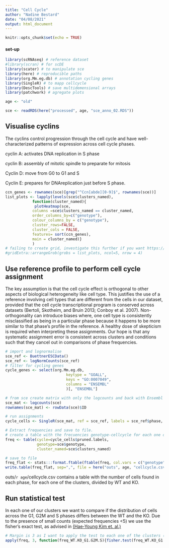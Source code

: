 ```yaml
---
title: "Cell Cycle"
author: "Nadine Bestard"
date: "04/08/2021"
output: html_document
---
```


```r
knitr::opts_chunk$set(echo = TRUE)
```

#### set-up
```r
library(scRNAseq) # reference dataset
#library(scran) # for scDE
library(scater) # to manipulate sce
library(here) # reproducible paths
library(org.Mm.eg.db) # annotation cycling genes
library(SingleR) # to mapp cellcycle
library(DescTools) # save multidemensional arrays
library(patchwork) # agregate plots
```
```r
age <- "old"
```


```r
sce <- readRDS(here("processed", age, "sce_anno_02.RDS"))
```
## Visualise cyclins

The cyclins control progression through the cell cycle and have well-characterized patterns of expression across cell cycle phases.

cyclin A: activates DNA replication in S phase

cyclin B: assembly of mitotic spindle to preparate for mitosis

Cyclin D: move from G0 to G1 and S

Cyclin E: prepares for DNAreplication just before S phase.

```r
ccn_genes <- rownames(sce)[grep("^Ccn[abde][0-9]$", rownames(sce))]
list_plots <- lapply(levels(sce$clusters_named),
            function(cluster_named){
             plotHeatmap(sce,
            columns =sce$clusters_named == cluster_named,
            order_columns_by=c("genotype"),
            colour_columns_by = c("genotype"),
            cluster_rows=FALSE, 
            cluster_cols = FALSE,
            features= sort(ccn_genes),
            main = cluster_named)}
            ) 
# failing to create grid, investigate this further if you want https://stackoverflow.com/questions/39590849/using-a-pheatmap-in-arrangegrob
#gridExtra::arrangeGrob(grobs = list_plots, ncol=5, nrow = 4)

```



## Use reference profile to perform cell cycle assignment

The key assumption is that the cell cycle effect is orthogonal to other aspects of biological heterogeneity like cell type. This justifies the use of a reference involving cell types that are different from the cells in our dataset, provided that the cell cycle transcriptional program is conserved across datasets (Bertoli, Skotheim, and Bruin 2013; Conboy et al. 2007).
Non-orthogonality can introduce biases where, one cell type is consistently misclassified as being in a particular phase because it happens to be more similar to that phase’s profile in the reference. 
A healthy dose of skepticism is required when interpreting these assignments. Our hope is that any systematic assignment error is consistent across clusters and conditions such that they cancel out in comparisons of phase frequencies.

```r
# import and lognormalise
sce_ref <- BuettnerESCData()
sce_ref <- logNormCounts(sce_ref)
# filter for cycling genes
cycle_genes <- select(org.Mm.eg.db,
                           keytype = "GOALL",
                           keys = "GO:0007049",
                           columns = "ENSEMBL"
                           )[, "ENSEMBL"]
```

```r
# from sce create matrix with only the logcounts and back with Ensembl notation
sce_mat <- logcounts(sce)
rownames(sce_mat) <- rowData(sce)$ID

# run assignments
cycle_cells <- SingleR(sce_mat, ref = sce_ref, labels = sce_ref$phase, de.method = "wilcox", restrict = cycle_genes)
```

```r
# Extract frequencies and save to file.
# create a table with the frecuencies genotype-cellcycle for each one of the clusters
freq <- table(cycle=cycle_cells$pruned.labels,
              genotype=sce$genotype,
              cluster_named=sce$clusters_named)

# save to file
freq_flat <- stats:::format.ftable(ftable(freq, col.vars = c("genotype"), row.vars=c("cluster_named", "cycle")), quote=FALSE)
write.table(freq_flat, sep=",", file = here("outs", age, "cellcycle.csv"),row.names = FALSE, col.names = FALSE)
```

outs/`r age`/cellcycle.csv contains a table with the number of cells found in each phase, for each one of the clusters, divided by WT and KO.


## Run statistical test

In each one of our clusters we want to compare if the distribution of cells across the G1, G2M and S phases differs between the WT and the KO. Due to the presence of small counts (expected frequencies <5) we use the fisher's exact test, as advised in [(Hae-Young Kim et. al.)](https://www.ncbi.nlm.nih.gov/pmc/articles/PMC5426219/)


```r
# Margin is 3 as I want to apply the test to each one of the clusters (3rd dimension)
apply(freq, 3, function(freq_WT.KO_G1.G2M.S){fisher.test(freq_WT.KO_G1.G2M.S)})

```


